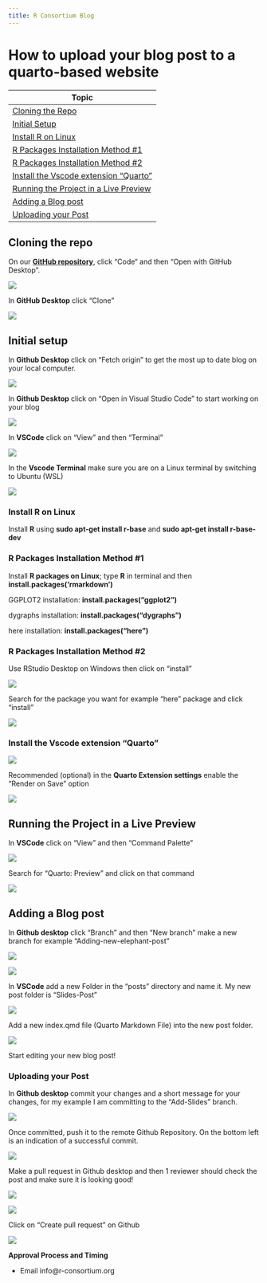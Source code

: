 ```yaml
---
title: R Consortium Blog
---
```


# How to upload your blog post to a quarto-based website

| Topic                                          |
|------------------------------------------------|
| [Cloning the Repo](#cloning-the-repo)          |
| [Initial Setup](#initial-setup)                                  |
| [Install R on Linux](#install-r-on-linux)                             |
| [R Packages Installation Method #1](#r-packages-installation-method#1)              |
| [R Packages Installation Method #2](#r-packages-installation-method#2)              |
| [Install the Vscode extension “Quarto”](#install-the-vscode-extension-quarto)          |
| [Running the Project in a Live Preview](#running-the-project-in-a-live-preview)          |
| [Adding a Blog post](#adding-a-blog-post)                             |
| [Uploading your Post](#uploading-your-post)                            |


<a id="cloning-the-repo"></a>

## Cloning the repo
On our **[GitHub repository](https://github.com/Oppkey/quarto-blog)**, click “Code“ and then “Open with GitHub Desktop”.

![](images/cloning_the_repo.png)

In **GitHub Desktop** click “Clone”

![](images/cloning_the_repo_2.png)

<a id="initial-setup"></a>

## Initial setup

In **Github Desktop** click on “Fetch origin” to get the most up to date blog on your local computer.

![](images/initial_setup.png)

In **Github Desktop** click on “Open in Visual Studio Code” to start working on your blog

![](images/initial_setup_2.png)

In **VSCode** click on “View” and then “Terminal”

![](images/initial_setup_3.png)

In the **Vscode Terminal** make sure you are on a Linux terminal by switching to Ubuntu (WSL) 

![](images/initial_setup_4.png)


<a id="install-r-on-linux"></a>

### Install R on Linux

Install **R** using **sudo apt-get install r-base** and **sudo apt-get install r-base-dev**

<a id="r-packages-installation-method#1"></a>

### R Packages Installation Method #1

Install **R packages on Linux**; type **R** in terminal and then **install.packages('rmarkdown')**

GGPLOT2 installation: **install.packages("ggplot2")**

dygraphs installation: **install.packages("dygraphs")**

here installation: **install.packages("here")**

<a id="r-packages-installation-method#2"></a>

### R Packages Installation Method #2

Use RStudio Desktop on Windows then click on “install”

![](images/r_packages_installation_method.png)

Search for the package you want for example “here” package and click “install”

![](images/r_packages_installation_method_2.png)

<a id="install-the-vscode-extension-quarto"></a>

### Install the Vscode extension “Quarto”

![](images/install_the_vscode_extension.png)

Recommended (optional) in the **Quarto Extension settings** enable the “Render on Save” option

![](images/install_the_vscode_extension_2.png)

<a id="running-the-project-in-a-live-preview"></a>

## Running the Project in a Live Preview
In **VSCode** click on “View” and then “Command Palette”

![](images/running_the_project_in_a_live_preview.png)

Search for “Quarto: Preview” and click on that command

![](images/running_the_project_in_a_live_preview_2.png)

<a id="adding-a-blog-post"></a>

## Adding a Blog post

In **Github desktop** click “Branch” and then “New branch” make a new branch for example “Adding-new-elephant-post”

![](images/adding_a_blog_post.png)

![](images/adding_a_blog_post_2.png)

In **VSCode** add a new Folder in the “posts” directory and name it. My new post folder is “Slides-Post”

![](images/adding_a_blog_post_3.png)

Add a new index.qmd file (Quarto Markdown File) into the new post folder.

![](images/adding_a_blog_post_4.png)

Start editing your new blog post!

<a id="uploading-your-post"></a>

### Uploading your Post

In **Github desktop** commit your changes and a short message for your changes, for my example I am committing to the “Add-Slides” branch.

![](images/uploading_your_post.png)

Once committed, push it to the remote Github Repository. On the bottom left is an indication of a successful commit.

![](images/uploading_your_post_2.png)

Make a pull request in Github desktop and then 1 reviewer should check the post and make sure it is looking good!

![](images/uploading_your_post_3.png)

![](images/uploading_your_post_4.png)

Click on “Create pull request” on Github

![](images/uploading_your_post_5.png)

**Approval Process and Timing**

- Email info@r-consortium.org
